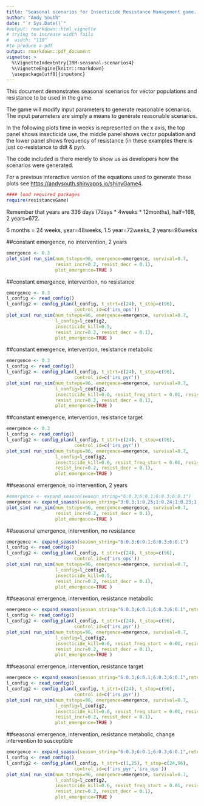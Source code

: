 ```yaml
---
title: "Seasonal scenarios for Insecticide Resistance Management game. v4"
author: "Andy South"
date: "`r Sys.Date()`"
#output: rmarkdown::html_vignette
# trying to increase width fails
#  width: "110" 
#to produce a pdf
output: rmarkdown::pdf_document
vignette: >
  %\VignetteIndexEntry{IRM-seasonal-scenarios4}
  %\VignetteEngine{knitr::rmarkdown}
  \usepackage[utf8]{inputenc}
---
```


This document demonstrates seasonal scenarios for vector populations and resistance to be used in the game.


The game will modify input parameters to generate reasonable scenarios. The input parameters are simply a means to generate reasonable scenarios.


In the following plots time in weeks is represented on the x axis, the top panel shows insecticide use, the middle panel shows vector population and the lower panel shows frequency of resistance (in these examples there is just co-resistance to ddt & pyr). 


The code included is there merely to show us as developers how the scenarios were generated.

For a previous interactive version of the equations used to generate these plots see [https://andysouth.shinyapps.io/shinyGame4](https://andysouth.shinyapps.io/shinyGame4).


```r
#### load required packages
require(resistanceGame)
```

Remember that years are 336 days (7days * 4weeks * 12months), half=168, 2 years=672.

6 months = 24 weeks, year=48weeks, 1.5 year=72weeks, 2 years=96weeks

\newpage

##constant emergence, no intervention, 2 years

```r

emergence <- 0.3
plot_sim( run_sim(num_tsteps=96, emergence=emergence, survival=0.7,
                  resist_incr=0.2, resist_decr = 0.1), 
                  plot_emergence=TRUE )
```

\newpage

##constant emergence, intervention, no resistance

```r

emergence <- 0.3
l_config <- read_config()
l_config2 <- config_plan(l_config, t_strt=c(24), t_stop=c(96),
                         control_id=c('irs_ops'))
plot_sim( run_sim(num_tsteps=96, emergence=emergence, survival=0.7,
                  l_config=l_config2,
                  insecticide_kill=0.5,
                  resist_incr=0.2, resist_decr = 0.1), 
                  plot_emergence=TRUE )
```

\newpage


##constant emergence, intervention, resistance metabolic

```r

emergence <- 0.3
l_config <- read_config()
l_config2 <- config_plan(l_config, t_strt=c(24), t_stop=c(96),
                         control_id=c('irs_pyr'))
plot_sim( run_sim(num_tsteps=96, emergence=emergence, survival=0.7,
                  l_config=l_config2,
                  insecticide_kill=0.6, resist_freq_start = 0.01, resist_mech='metabolic',
                  resist_incr=0.2, resist_decr = 0.1), 
                  plot_emergence=TRUE )
```

\newpage


##constant emergence, intervention, resistance target

```r

emergence <- 0.3
l_config <- read_config()
l_config2 <- config_plan(l_config, t_strt=c(24), t_stop=c(96),
                         control_id=c('irs_pyr'))
plot_sim( run_sim(num_tsteps=96, emergence=emergence, survival=0.7,
                  l_config=l_config2,
                  insecticide_kill=0.6, resist_freq_start = 0.01, resist_mech='target',
                  resist_incr=0.2, resist_decr = 0.1), 
                  plot_emergence=TRUE )
```

\newpage


##seasonal emergence, no intervention, 2 years

```r

#emergence <- expand_season(season_string="6:0.3;6:0.1;6:0.3;6:0.1")
emergence <- expand_season(season_string="3:0.3;1:0.25;1:0.24;1:0.23;1:0.22;1:0.21;1:0.20;1:0.19;1:0.18;1:0.17;1:0.16;6:0.3;6:0.1",return_tstep='weeks')
plot_sim( run_sim(num_tsteps=96, emergence=emergence, survival=0.7,
                  resist_incr=0.2, resist_decr = 0.1), 
                  plot_emergence=TRUE )
```

\newpage


##seasonal emergence, intervention, no resistance

```r

emergence <- expand_season(season_string="6:0.3;6:0.1;6:0.3;6:0.1")
l_config <- read_config()
l_config2 <- config_plan(l_config, t_strt=c(24), t_stop=c(96),
                         control_id=c('irs_ops'))
plot_sim( run_sim(num_tsteps=96, emergence=emergence, survival=0.7,
                  l_config=l_config2,
                  insecticide_kill=0.5,
                  resist_incr=0.2, resist_decr = 0.1), 
                  plot_emergence=TRUE )
```

\newpage


##seasonal emergence, intervention, resistance metabolic

```r

emergence <- expand_season(season_string="6:0.3;6:0.1;6:0.3;6:0.1",return_tstep='weeks')
l_config <- read_config()
l_config2 <- config_plan(l_config, t_strt=c(24), t_stop=c(96),
                         control_id=c('irs_pyr'))
plot_sim( run_sim(num_tsteps=96, emergence=emergence, survival=0.7,
                  l_config=l_config2,
                  insecticide_kill=0.6, resist_freq_start = 0.01, resist_mech='metabolic',
                  resist_incr=0.2, resist_decr = 0.1), 
                  plot_emergence=TRUE )
```

\newpage


##seasonal emergence, intervention, resistance target

```r

emergence <- expand_season(season_string="6:0.3;6:0.1;6:0.3;6:0.1",return_tstep='weeks')
l_config <- read_config()
l_config2 <- config_plan(l_config, t_strt=c(24), t_stop=c(96),
                         control_id=c('irs_pyr'))
plot_sim( run_sim(num_tsteps=96, emergence=emergence, survival=0.7,
                  l_config=l_config2,
                  insecticide_kill=0.6, resist_freq_start = 0.01, resist_mech='target',
                  resist_incr=0.2, resist_decr = 0.1), 
                  plot_emergence=TRUE )
```

\newpage



##seasonal emergence, intervention, resistance metabolic, change intervention to susceptible

```r

emergence <- expand_season(season_string="6:0.3;6:0.1;6:0.3;6:0.1",return_tstep='weeks')
l_config <- read_config()
l_config2 <- config_plan(l_config, t_strt=c(1,25), t_stop=c(24,96),
                         control_id=c('irs_pyr','irs_ops'))
plot_sim( run_sim(num_tsteps=96, emergence=emergence, survival=0.7,
                  l_config=l_config2,
                  insecticide_kill=0.6, resist_freq_start = 0.01, resist_mech='metabolic',
                  resist_incr=0.2, resist_decr = 0.1), 
                  plot_emergence=TRUE )
```

\newpage







